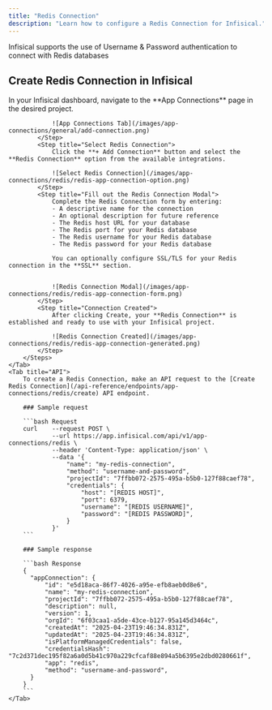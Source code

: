 ```yaml
---
title: "Redis Connection"
description: "Learn how to configure a Redis Connection for Infisical."
---
```


Infisical supports the use of Username & Password authentication to connect with Redis databases

## Create Redis Connection in Infisical

<Tabs>
    <Tab title="Infisical UI">
        <Steps>
            <Step title="Navigate to App Connections">
                In your Infisical dashboard, navigate to the **App Connections** page in the desired project.

                ![App Connections Tab](/images/app-connections/general/add-connection.png)
            </Step>
            <Step title="Select Redis Connection">
                Click the **+ Add Connection** button and select the **Redis Connection** option from the available integrations.

                ![Select Redis Connection](/images/app-connections/redis/redis-app-connection-option.png)
            </Step>
            <Step title="Fill out the Redis Connection Modal">
                Complete the Redis Connection form by entering:
                - A descriptive name for the connection
                - An optional description for future reference
                - The Redis host URL for your database
                - The Redis port for your Redis database
                - The Redis username for your Redis database
                - The Redis password for your Redis database

                You can optionally configure SSL/TLS for your Redis connection in the **SSL** section.


                ![Redis Connection Modal](/images/app-connections/redis/redis-app-connection-form.png)
            </Step>
            <Step title="Connection Created">
                After clicking Create, your **Redis Connection** is established and ready to use with your Infisical project.

                ![Redis Connection Created](/images/app-connections/redis/redis-app-connection-generated.png)
            </Step>
        </Steps>
    </Tab>
    <Tab title="API">
        To create a Redis Connection, make an API request to the [Create Redis Connection](/api-reference/endpoints/app-connections/redis/create) API endpoint.

        ### Sample request

        ```bash Request
        curl    --request POST \
                --url https://app.infisical.com/api/v1/app-connections/redis \
                --header 'Content-Type: application/json' \
                --data '{
                    "name": "my-redis-connection",
                    "method": "username-and-password",
                    "projectId": "7ffbb072-2575-495a-b5b0-127f88caef78",
                    "credentials": {
                        "host": "[REDIS HOST]",
                        "port": 6379,
                        "username": "[REDIS USERNAME]",
                        "password": "[REDIS PASSWORD]",
                    }
                }'
        ```

        ### Sample response

        ```bash Response
        {
          "appConnection": {
              "id": "e5d18aca-86f7-4026-a95e-efb8aeb0d8e6",
              "name": "my-redis-connection",
              "projectId": "7ffbb072-2575-495a-b5b0-127f88caef78",
              "description": null,
              "version": 1,
              "orgId": "6f03caa1-a5de-43ce-b127-95a145d3464c",
              "createdAt": "2025-04-23T19:46:34.831Z",
              "updatedAt": "2025-04-23T19:46:34.831Z",
              "isPlatformManagedCredentials": false,
              "credentialsHash": "7c2d371dec195f82a6a0d5b41c970a229cfcaf88e894a5b6395e2dbd0280661f",
              "app": "redis",
              "method": "username-and-password",
          }
        }
        ```
    </Tab>
</Tabs>
